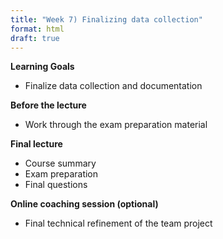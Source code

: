 ```yaml
---
title: "Week 7) Finalizing data collection"
format: html
draft: true
---
```


__Learning Goals__

- Finalize data collection and documentation

__Before the lecture__

- Work through the exam preparation material

__Final lecture__

- Course summary
- Exam preparation
- Final questions

__Online coaching session (optional)__

- Final technical refinement of the team project